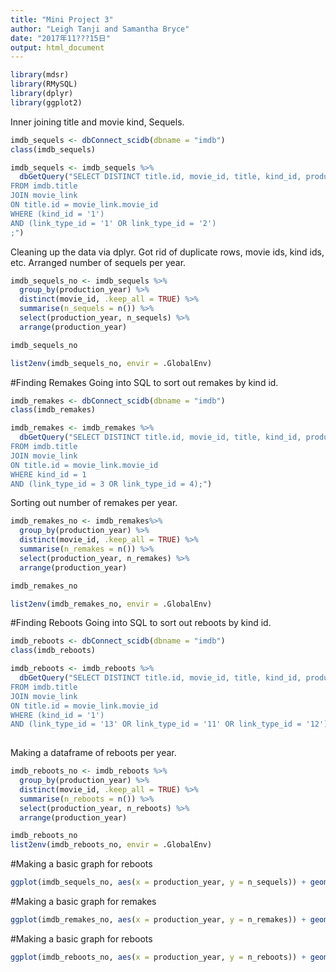 ```yaml
---
title: "Mini Project 3"
author: "Leigh Tanji and Samantha Bryce"
date: "2017年11???15日"
output: html_document
---
```


```r
library(mdsr)
library(RMySQL)
library(dplyr)
library(ggplot2)
```


Inner joining title and movie kind, Sequels.
```r
imdb_sequels <- dbConnect_scidb(dbname = "imdb")
class(imdb_sequels)

imdb_sequels <- imdb_sequels %>%
  dbGetQuery("SELECT DISTINCT title.id, movie_id, title, kind_id, production_year, link_type_id
FROM imdb.title
JOIN movie_link
ON title.id = movie_link.movie_id
WHERE (kind_id = '1') 
AND (link_type_id = '1' OR link_type_id = '2')
;")

```

Cleaning up the data via dplyr. Got rid of duplicate rows, movie ids, kind ids, etc. Arranged number of sequels per year.
```r
imdb_sequels_no <- imdb_sequels %>%
  group_by(production_year) %>%
  distinct(movie_id, .keep_all = TRUE) %>%
  summarise(n_sequels = n()) %>%
  select(production_year, n_sequels) %>%
  arrange(production_year)

imdb_sequels_no

list2env(imdb_sequels_no, envir = .GlobalEnv)
```


#Finding Remakes
Going into SQL to sort out remakes by kind id. 
```r
imdb_remakes <- dbConnect_scidb(dbname = "imdb")
class(imdb_remakes)

imdb_remakes <- imdb_remakes %>%
  dbGetQuery("SELECT DISTINCT title.id, movie_id, title, kind_id, production_year, link_type_id
FROM imdb.title
JOIN movie_link
ON title.id = movie_link.movie_id
WHERE kind_id = 1
AND (link_type_id = 3 OR link_type_id = 4);")
```

Sorting out number of remakes per year. 
```r
imdb_remakes_no <- imdb_remakes%>%
  group_by(production_year) %>%
  distinct(movie_id, .keep_all = TRUE) %>%
  summarise(n_remakes = n()) %>%
  select(production_year, n_remakes) %>%
  arrange(production_year)

imdb_remakes_no

list2env(imdb_remakes_no, envir = .GlobalEnv)
```

#Finding Reboots
Going into SQL to sort out reboots by kind id.
```r
imdb_reboots <- dbConnect_scidb(dbname = "imdb")
class(imdb_reboots)

imdb_reboots <- imdb_reboots %>%
  dbGetQuery("SELECT DISTINCT title.id, movie_id, title, kind_id, production_year, link_type_id
FROM imdb.title
JOIN movie_link
ON title.id = movie_link.movie_id
WHERE (kind_id = '1') 
AND (link_type_id = '13' OR link_type_id = '11' OR link_type_id = '12');")
 
```

Making a dataframe of reboots per year. 
```r
imdb_reboots_no <- imdb_reboots %>%
  group_by(production_year) %>%
  distinct(movie_id, .keep_all = TRUE) %>%
  summarise(n_reboots = n()) %>%
  select(production_year, n_reboots) %>%
  arrange(production_year)

imdb_reboots_no
list2env(imdb_reboots_no, envir = .GlobalEnv)
```

#Making a basic graph for reboots
```r
ggplot(imdb_sequels_no, aes(x = production_year, y = n_sequels)) + geom_point() + ylab("Number of films") + xlab("Production Year") + ggtitle("Number of sequel films produced by year") + geom_line(alpha = .3) + geom_point(colour = "red", aes(x = 2011, y = 631)) + annotate("text", x = 2000, y = 645, label = "Harry Potter and The Deathly Hallows Part 2", colour = "red", size = 2.5) + geom_point(colour = "blue", aes(x = 1927, y = 259)) + annotate("text", x = 1942, y = 259, label = "Sound is introduced", colour = "blue", size = 2.5) + ylim(0,650) + xlim(1890,2017)
```

#Making a basic graph for remakes
```r
ggplot(imdb_remakes_no, aes(x = production_year, y = n_remakes)) + geom_point() + ylab("Number of films") + xlab("Production Year") + ggtitle("Number of remake films produced by year") + geom_line(alpha = .3) + geom_point(colour = "red", aes(x = 2010, y = 179)) + annotate("text", x = 2000, y = 190, label = "The Karate Kid and The Last Airbender", colour = "red", size = 2.5) + geom_point(colour = "blue", aes(x = 1927, y = 71)) + annotate("text", x = 1915, y = 80, label = "Sound is introduced", colour = "blue", size = 2.5) + ylim(0,200) + xlim(1890,2017)
```

#Making a basic graph for reboots
```r
ggplot(imdb_reboots_no, aes(x = production_year, y = n_reboots)) + geom_point() + ylab("Number of films") + xlab("Production Year") + ggtitle("Number of reboot films produced by year") + geom_line(alpha = .3)+ geom_point(colour = "blue", aes(x = 1927, y = 92)) + annotate("text", x = 1932, y = 80, label = "Sound is introduced", colour = "blue", size = 2.5) + geom_point(colour = "red", aes(x = 2013, y = 252)) + annotate("text", x = 2013, y = 265, label = "Frozen", colour = "red", size = 2.5) + xlim(1890,2017)
```






























